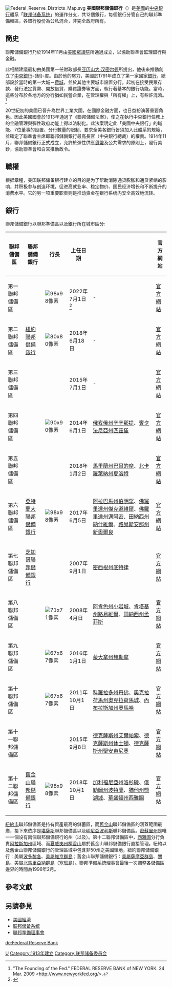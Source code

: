 {{noteTA
| G1 = USState
| G2 = USGov
| G3 = 地名
| 1 = zh-cn:联邦储备; zh-tw:聯邦準備; zh-hk:聯邦儲備;
| 2 = zh-cn:联储; zh-tw:聯準; zh-hk:聯儲;
| 3 = zh-cn:联邦储备系统; zh-tw:聯邦準備系統; zh-hk:聯邦儲備局;
| 4 = zh-hans:艾尔帕索;zh-hant:厄爾巴索;
| 5 = zh-hans:休斯敦;zh-hk:侯斯頓;zh-tw:休士頓;
}}
[[Image:Federal_Reserve_Districts_Map.svg|right]]
'''美國聯邦儲備銀行'''（{{lang-en|Federal Reserve Bank}}）是[[美國|美國]]的[[中央銀行|中央銀行]]體系「[[联邦储备系统|联邦储备系统]]」的運作分支，共12個銀行，每個銀行分管自己的聯邦準備轄區，各銀行股份為公私混合，非完全政府所有。

==簡史==
聯邦儲備銀行乃於1914年11月由[[美國眾議院|美國眾議院]]所通過成立，以協助聯準會監理銀行與金融。

此相關建議最初由美國第一任財政部長[[亚历山大·汉密尔顿|亚历山大·汉密尔顿]]所提出，他後來推動創立了[[中央銀行|中央銀行]]-{制}-度。由於他的努力，美國於1791年成立了第一家國家[[銀行|銀行]]，總部設於當時的第一大城－[[費城|費城]]，並於其他主要城市設置分行。起初在接受民眾存款、發行法定貨幣、開放借貸、購買證券等方面，執行著基本的銀行功能。當時，這些分布於各地方的分行猶如民營企業，在管理權與「所有權」上，有些許混淆。<ref>"The Founding of the Fed." FEDERAL RESERVE BANK of NEW YORK. 24 Mar. 2009 <http://www.newyorkfed.org/>.</ref>

20世紀初的美國已晉升為世界工業大國，在國際金融方面，也日益扮演著重要角色。因此美國國會於1913年通過了《聯邦儲備法案》，使之在執行中央銀行任務上的金融管理與彈性政府功能上得以法制化。此法案明定此「美國中央銀行」的職能、7位董事的設置、分行數量的限制、要求全美各銀行皆須加入此體系的規範，並確定了聯準會主席即聯邦儲備銀行最高長官（中央銀行總裁）的權責。1914年11月，聯邦儲備銀行正式成立，允許於彈性供應[[貨幣|貨幣]]及公共需求的原則上，發行美鈔，協助聯準會和白宮推動政令。

==職權==
根据章程，美国联邦储备银行建立的目的是为了帮助消除通货膨胀和通货紧缩的影响，并积极参与创造环境，促进高就业率、稳定物价、国民经济增长和不断提升的消费水平。它的另一项重要职责则是推动资金在银行系统内安全高效地流转。

== 銀行 ==
聯邦儲備銀行以聯邦準備區以及銀行所在城市區分:
{| class="wikitable"
|+
!聯邦儲備區
!聯邦儲備銀行
!行長
!上任日期
!{{link-en|分行所在地|List of Federal Reserve branches}}
!官方網站
|-
|第一聯邦儲備區
|{{Link-en|波士頓聯邦儲備銀行|Federal Reserve Bank of Boston}}
|[[File:Susan_M._Collins_at_Ford_School.jpg|98x98像素]]{{Link-en|Susan Collins|Susan M. Collins (economist)}}
|2022年7月1日<ref>{{Cite web|title=波士頓聯儲委任Susan Collins為新總裁 - RTHK|url=https://news.rthk.hk/rthk/ch/component/k2/1632875-20220210.htm?|access-date=2022-02-19|work=news.rthk.hk|language=zh-tw}}</ref>
| -
|[https://www.bostonfed.org 官方網站]
|-
|第二聯邦儲備區
|[[紐約聯邦儲備銀行|紐約聯邦儲備銀行]]
|[[File:John_C._Williams_(cropped).jpg|80x80像素]]
{{Link-en|約翰·C·威廉斯|John C. Williams (economist)}}
|2018年6月18日
| -
|[https://www.newyorkfed.org 官方網站]
|-
|第三聯邦儲備區
|{{Link-en|費城聯邦儲備銀行|Federal Reserve Bank of Philadelphia}}
|{{Link-en|帕特里克·T·哈克|Patrick T. Harker}}
|2015年7月1日
| -
|[https://www.philadelphiafed.org 官方網站]
|-
|第四聯邦儲備區
|{{Link-en|克利夫蘭聯邦儲備銀行|Federal Reserve Bank of Cleveland}}
|[[File:Loretta_mester_official_portrait.jpg|90x90像素]]
{{Link-en|洛麗泰·J·梅斯特|Loretta J. Mester}}
|2014年6月1日
|[[俄亥俄州|俄亥俄州]][[辛辛那提|辛辛那提]]、[[賓夕法尼亞州|賓夕法尼亞州]][[匹茲堡|匹茲堡]]
|[https://www.clevelandfed.org 官方網站]
|-
|第五聯邦儲備區
|{{Link-en|列治文聯邦儲備銀行|Federal Reserve Bank of Richmond}}
|{{Link-en|托馬斯·芭金|Thomas Barkin}}
|2018年1月2日
|[[馬里蘭州|馬里蘭州]][[巴爾的摩|巴爾的摩]]、[[北卡羅萊納州|北卡羅萊納州]][[夏洛特_(北卡羅來納州)|夏洛特]]
|[https://www.richmondfed.org 官方網站]
|-
|第六聯邦儲備區
|[[亞特蘭大聯邦儲備銀行|亞特蘭大聯邦儲備銀行]]
|[[File:Raphael-bostic-300x400.jpg|98x98像素]]{{Link-en|拉斐爾·波斯蒂奇|Raphael Bostic}}
|2017年6月5日
|[[阿拉巴馬州|阿拉巴馬州]][[伯明罕|伯明罕]]、[[佛羅里達州|佛羅里達州]][[杰克逊维尔_(佛罗里达州)|傑克遜維爾]]、[[佛羅里達州|佛羅里達州]][[邁阿密|邁阿密]]、[[田納西州|田納西州]][[納什維爾|納什維爾]]、[[路易斯安那州|路易斯安那州]][[新奧爾良|新奧爾良]]
|[https://www.frbatlanta.org 官方網站]
|-
|第七聯邦儲備區
|[[芝加哥聯邦儲備銀行|芝加哥聯邦儲備銀行]]
|{{Link-en|查爾斯·L·埃文斯|Charles L. Evans}}
|2007年9月1日
|[[密西根州|密西根州]][[底特律|底特律]]
|[https://www.chicagofed.org 官方網站]
|-
|第八聯邦儲備區
|{{Link-en|聖路易斯聯邦儲備銀行|Federal Reserve Bank of St. Louis}}
|[[File:JamesBullard.jpg|71x71像素]]
{{Link-en|詹姆斯·B·布拉德|James B. Bullard}}
|2008年4月日
|[[阿肯色州|阿肯色州]][[小岩城|小岩城]]、[[肯塔基州|肯塔基州]][[路易維爾_(肯塔基州)|路易維爾]]、[[田納西州|田納西州]][[孟菲斯_(田納西州)|孟菲斯]]
|[https://www.stlouisfed.org 官方網站]
|-
|第九聯邦儲備區
|{{Link-en|明尼阿波利斯聯邦儲備銀行|Federal Reserve Bank of Minneapolis}}
|[[File:Neel-kashkari_cropped.jpg|67x67像素]]
{{Link-en|尼爾·卡什卡里|Neel Kashkari}}

|2016年1月1日
|[[蒙大拿州|蒙大拿州]][[海伦娜_(蒙大拿州)|赫勒拿]]
|[https://www.minneapolisfed.org 官方網站]
|-
|第十聯邦儲備區
|{{Link-en|堪薩斯城聯邦儲備銀行|Federal Reserve Bank of Kansas City}}
|[[File:Esther_George_(14080038122)_(cropped).jpg|67x67像素]]
{{Link-en|埃絲特·喬治|Esther L. George}}
|2011年10月1日
|[[科羅拉多州|科羅拉多州]][[丹佛|丹佛]]、[[奧克拉荷馬州|奧克拉荷馬州]][[奧克拉荷馬城|奧克拉荷馬城]]、[[內布拉斯加州|內布拉斯加州]][[奥马哈_(内布拉斯加州)|奧馬哈]]
|[https://www.kansascityfed.org 官方網站]
|-
|第十一聯邦儲備區
|{{Link-en|達拉斯聯邦儲備銀行|Federal Reserve Bank of Dallas}}
|{{Link-en|羅伯特·史蒂文·卡普蘭|Robert Steven Kaplan}}
|2015年9月8日
|[[德克薩斯州|德克薩斯州]][[艾爾帕索|艾爾帕索]]、[[德克薩斯州|德克薩斯州]][[休士頓|休士頓]]、[[德克薩斯州|德克薩斯州]][[圣安东尼奥_(得克萨斯州)|聖安東尼奧]]
|[https://www.dallasfed.org 官方網站]
|-
|第十二聯邦儲備區
|[[舊金山聯邦儲備銀行|舊金山聯邦儲備銀行]]
|[[File:David_Schweikert_and_Mary_C._Daly_02.jpg|98x98像素]]{{Link-en|瑪麗·C·戴莉|Mary C. Daly}}
|2018年10月1日
|[[加利福尼亞州|加利福尼亞州]][[洛杉磯|洛杉磯]]、[[俄勒岡州|俄勒岡州]][[波特蘭_(俄勒岡州)|波特蘭]]、[[猶他州|猶他州]][[鹽湖城|鹽湖城]]、[[華盛頓州|華盛頓州]][[西雅圖|西雅圖]]
|[https://www.frbsf.org 官方網站]
|}
[[紐約市|紐約市]]聯邦儲備區是持有資產最高的儲蓄區，而[[舊金山|舊金山]]聯邦儲備區的涵蓋範圍最廣，接下來依序是[[堪薩斯|堪薩斯]]聯邦儲備區以及[[明尼亞波利斯|明尼亞波利斯]]聯邦儲備區。[[密蘇里州|密蘇里州]]是唯一一個设有兩個聯邦儲備銀行的州（{{Link-en|堪薩斯城聯邦儲備銀行|Federal Reserve Bank of Kansas City}}以及{{Link-en|聖路易斯聯邦儲備銀行|Federal Reserve Bank of St. Louis}}）。第十二聯邦儲備區中，[[西雅圖|西雅圖]]分行負責[[阿拉斯加州|阿拉斯加州]]區域、而[[夏威夷州|夏威夷州]][[檀香山|檀香山]]屬於舊金山聯邦儲備銀行直接管理。紐約以及舊金山聯邦儲備銀行的管理區域中包含非50州之美國領地，紐約聯邦儲備銀行：美屬[[波多黎各|波多黎各]]、[[美屬維京群島|美屬維京群島]]；舊金山聯邦儲備銀行：[[美屬薩摩亞群島|美屬薩摩亞群島]]、[[關島|關島]]、美屬[[北馬里亞納群島|北馬里亞納群島]]（[[塞班島|塞班島]]）。聯邦準備系統理事會最後一次調整各儲備區邊界的時間為1996年2月。

==參考文獻==
<references/>

==另請參見==
*[[美國經濟|美國經濟]]
*[[联邦储备系统|联邦储备系统]]
*[[聯邦準備理事會|聯邦準備理事會]]

[[Category:中央銀行|U]]
[[Category:1913年建立|Category:1913年建立]]
[[Category:联邦储备委员会|Category:联邦储备委员会]]

[[de:Federal_Reserve_Bank|de:Federal Reserve Bank]]
{{聯邦儲備委員會|state=autocollapse}}
